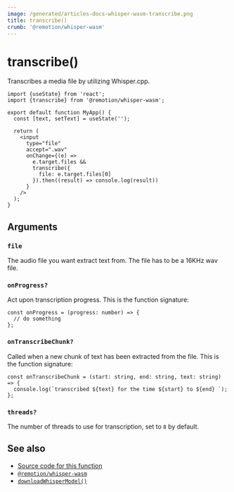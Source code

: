 ```yaml
---
image: /generated/articles-docs-whisper-wasm-transcribe.png
title: transcribe()
crumb: '@remotion/whisper-wasm'
---
```


# transcribe()

Transcribes a media file by utilizing Whisper.cpp.

```tsx twoslash title="app.tsx"
import {useState} from 'react';
import {transcribe} from '@remotion/whisper-wasm';

export default function MyApp() {
  const [text, setText] = useState('');

  return (
    <input
      type="file"
      accept=".wav"
      onChange={(e) =>
        e.target.files &&
        transcribe({
          file: e.target.files[0]
        }).then((result) => console.log(result))
      }
    />
  );
}
```

## Arguments

### `file`

The audio file you want extract text from. The file has to be a 16KHz wav file.

### `onProgress?`

Act upon transcription progress. This is the function signature:

```tsx twoslash
const onProgress = (progress: number) => {
  // do something
};
```

### `onTranscribeChunk?`

Called when a new chunk of text has been extracted from the file. This is the function signature:

```tsx twoslash
const onTranscribeChunk = (start: string, end: string, text: string) => {
  console.log(`transcribed ${text} for the time ${start} to ${end} `);
};
```

### `threads?`

The number of threads to use for transcription, set to `8` by default.

## See also

- [Source code for this function](https://github.com/remotion-dev/remotion/blob/main/packages/whisper-wasm/src/helpers.ts)
- [`@remotion/whisper-wasm`](/docs/whisper-wasm)
- [`downloadWhisperModel()`](/docs/whisper-wasm/download-whisper-model)
